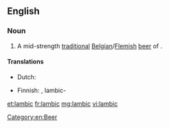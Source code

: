 ==English==
{{wikipedia}}

===Noun===
{{en-noun}}

# A mid-strength [[traditional]] [[Belgian]]/[[Flemish]] [[beer]] of {{w|spontaneous fermentation}}.

====Translations====
{{trans-top|traditional Belgian beer}}
* Dutch: {{t|nl|lambiek|m}}
{{trans-mid}}
* Finnish: {{t|fi|lambic}}, lambic-{{t+|fi|olut}}
{{trans-bottom}}

[[Category:en:Beer]]

[[et:lambic]]
[[fr:lambic]]
[[mg:lambic]]
[[vi:lambic]]